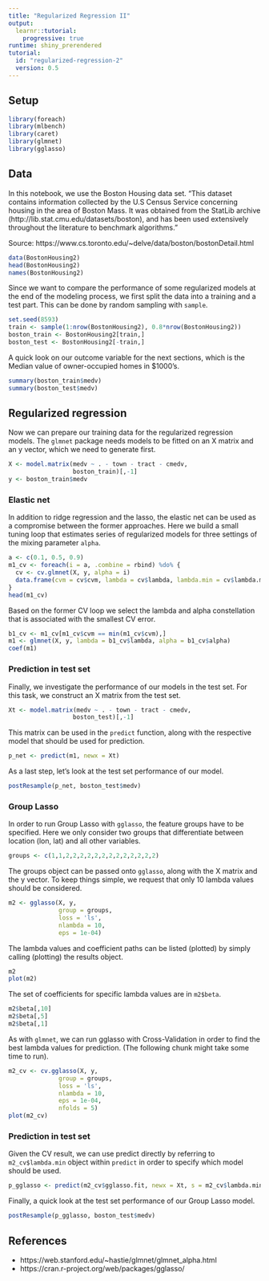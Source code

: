 ```yaml
---
title: "Regularized Regression II"
output: 
  learnr::tutorial:
    progressive: true
runtime: shiny_prerendered
tutorial:
  id: "regularized-regression-2"
  version: 0.5
---
```


## Setup

```r
library(foreach)
library(mlbench)
library(caret)
library(glmnet)
library(gglasso)
```

## Data

In this notebook, we use the Boston Housing data set. "This dataset contains information collected by the U.S Census Service concerning housing in the area of Boston Mass. It was obtained from the StatLib archive (http://lib.stat.cmu.edu/datasets/boston), and has been used extensively throughout the literature to benchmark algorithms."

Source: https://www.cs.toronto.edu/~delve/data/boston/bostonDetail.html

```r
data(BostonHousing2)
head(BostonHousing2)
names(BostonHousing2)
```

Since we want to compare the performance of some regularized models at the end of the modeling process, we first split the data into a training and a test part. This can be done by random sampling with `sample`.

```r
set.seed(8593)
train <- sample(1:nrow(BostonHousing2), 0.8*nrow(BostonHousing2))
boston_train <- BostonHousing2[train,]
boston_test <- BostonHousing2[-train,]
```

A quick look on our outcome variable for the next sections, which is the Median value of owner-occupied homes in $1000's.

```r
summary(boston_train$medv)
summary(boston_test$medv)
```

## Regularized regression

Now we can prepare our training data for the regularized regression models. The `glmnet` package needs models to be fitted on an X matrix and an y vector, which we need to generate first.

```r
X <- model.matrix(medv ~ . - town - tract - cmedv,
                  boston_train)[,-1]
y <- boston_train$medv
```

### Elastic net

In addition to ridge regression and the lasso, the elastic net can be used as a compromise between the former approaches. Here we build a small tuning loop that estimates series of regularized models for three settings of the mixing parameter `alpha`. 

```r
a <- c(0.1, 0.5, 0.9)
m1_cv <- foreach(i = a, .combine = rbind) %do% {
  cv <- cv.glmnet(X, y, alpha = i)
  data.frame(cvm = cv$cvm, lambda = cv$lambda, lambda.min = cv$lambda.min, alpha = i)
}
head(m1_cv)
```

Based on the former CV loop we select the lambda and alpha constellation that is associated with the smallest CV error.

```r
b1_cv <- m1_cv[m1_cv$cvm == min(m1_cv$cvm),]
m1 <- glmnet(X, y, lambda = b1_cv$lambda, alpha = b1_cv$alpha)
coef(m1)
```

### Prediction in test set

Finally, we investigate the performance of our models in the test set. For this task, we construct an X matrix from the test set.

```r
Xt <- model.matrix(medv ~ . - town - tract - cmedv,
                  boston_test)[,-1]
```

This matrix can be used in the `predict` function, along with the respective model that should be used for prediction.

```r
p_net <- predict(m1, newx = Xt)
```

As a last step, let's look at the test set performance of our model.

```r
postResample(p_net, boston_test$medv)
```

### Group Lasso

In order to run Group Lasso with `gglasso`, the feature groups have to be specified. Here we only consider two groups that differentiate between location (lon, lat) and all other variables.

```r
groups <- c(1,1,2,2,2,2,2,2,2,2,2,2,2,2,2)
```

The groups object can be passed onto `gglasso`, along with the X matrix and the y vector. To keep things simple, we request that only 10 lambda values should be considered.

```r
m2 <- gglasso(X, y,
              group = groups,
              loss = 'ls',
              nlambda = 10,
              eps = 1e-04)
```

The lambda values and coefficient paths can be listed (plotted) by simply calling (plotting) the results object.

```r
m2
plot(m2)
```

The set of coefficients for specific lambda values are in `m2$beta`.

```r
m2$beta[,10]
m2$beta[,5]
m2$beta[,1]
```

As with `glmnet`, we can run gglasso with Cross-Validation in order to find the best lambda values for prediction. (The following chunk might take some time to run). 

```r
m2_cv <- cv.gglasso(X, y,
              group = groups,
              loss = 'ls',
              nlambda = 10,
              eps = 1e-04,
              nfolds = 5)
plot(m2_cv)
```

### Prediction in test set

Given the CV result, we can use predict directly by referring to `m2_cv$lambda.min` object within `predict` in order to specify which model should be used.

```r
p_gglasso <- predict(m2_cv$gglasso.fit, newx = Xt, s = m2_cv$lambda.min)
```

Finally, a quick look at the test set performance of our Group Lasso model.

```r
postResample(p_gglasso, boston_test$medv)
```

## References

* https://web.stanford.edu/~hastie/glmnet/glmnet_alpha.html
* https://cran.r-project.org/web/packages/gglasso/
